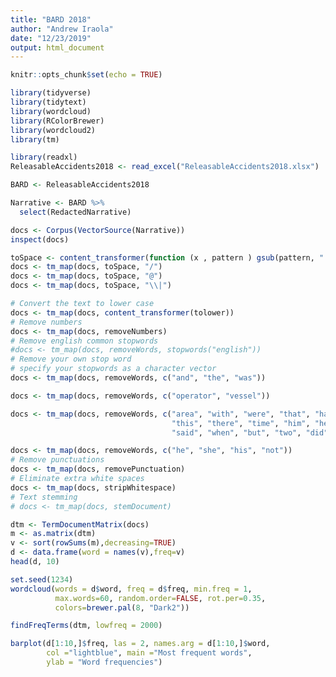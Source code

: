 ```yaml
---
title: "BARD 2018"
author: "Andrew Iraola"
date: "12/23/2019"
output: html_document
---
```


```r
knitr::opts_chunk$set(echo = TRUE)
```

```r
library(tidyverse)
library(tidytext)
library(wordcloud)
library(RColorBrewer)
library(wordcloud2)
library(tm)
```

```r
library(readxl)
ReleasableAccidents2018 <- read_excel("ReleasableAccidents2018.xlsx")

BARD <- ReleasableAccidents2018

Narrative <- BARD %>%
  select(RedactedNarrative)
```

```r
docs <- Corpus(VectorSource(Narrative))
inspect(docs)
```


```r
toSpace <- content_transformer(function (x , pattern ) gsub(pattern, " ", x))
docs <- tm_map(docs, toSpace, "/")
docs <- tm_map(docs, toSpace, "@")
docs <- tm_map(docs, toSpace, "\\|")
```

```r
# Convert the text to lower case
docs <- tm_map(docs, content_transformer(tolower))
# Remove numbers
docs <- tm_map(docs, removeNumbers)
# Remove english common stopwords
#docs <- tm_map(docs, removeWords, stopwords("english"))
# Remove your own stop word
# specify your stopwords as a character vector
docs <- tm_map(docs, removeWords, c("and", "the", "was")) 

docs <- tm_map(docs, removeWords, c("operator", "vessel"))

docs <- tm_map(docs, removeWords, c("area", "with", "were", "that", "had", "they", "from", "stated",
                                    "this", "there", "time", "him", "her", "for", "while", "after",
                                    "said", "when", "but", "two", "did", "into", "other", "then"))

docs <- tm_map(docs, removeWords, c("he", "she", "his", "not"))
# Remove punctuations
docs <- tm_map(docs, removePunctuation)
# Eliminate extra white spaces
docs <- tm_map(docs, stripWhitespace)
# Text stemming
# docs <- tm_map(docs, stemDocument)
```


```r
dtm <- TermDocumentMatrix(docs)
m <- as.matrix(dtm)
v <- sort(rowSums(m),decreasing=TRUE)
d <- data.frame(word = names(v),freq=v)
head(d, 10)
```

```r
set.seed(1234)
wordcloud(words = d$word, freq = d$freq, min.freq = 1,
          max.words=60, random.order=FALSE, rot.per=0.35, 
          colors=brewer.pal(8, "Dark2"))
```
```r
findFreqTerms(dtm, lowfreq = 2000)
```
```r
barplot(d[1:10,]$freq, las = 2, names.arg = d[1:10,]$word,
        col ="lightblue", main ="Most frequent words",
        ylab = "Word frequencies")
```
